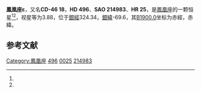 {{expand|time=2013-10-16T12:34:34+00:00}}
{{refimprove|time=2013-10-16T12:34:34+00:00}}
{{Starbox begin
| name = 鳳凰座ε
}}
{{Starbox observe
| epoch = [[J2000.0|J2000.0]]
| constell = [[鳳凰座|鳳凰座]]<ref name=SIMBAD>{{cite web
 | url=http://simbad.u-strasbg.fr/simbad/sim-id?Ident=HR+25
 | title =Pulsating variable Star
 | publisher=Centre de Données astronomiques de Strasbourg
 | work=SIMBAD
 | accessdate=2012-07-13}}</ref><ref name=DATA>{{cite web
 | url=http://vizier.u-strasbg.fr/viz-bin/VizieR-5?-out.add=.&-source=5050&-corr=PK=HR&-out.max=9999&HR=25
 | title=VizieR Detailed Page
 | accessdate=2012-07-13
 | archive-date=2016-03-05
 | archive-url=https://web.archive.org/web/20160305002550/http://vizier.u-strasbg.fr/viz-bin/VizieR-5?-out.add=.&-source=5050&-corr=PK=HR&-out.max=9999&HR=25
 | dead-url=no
 }}</ref>
| 星官 = 
| ra = {{RA|0|9|24.7}}<ref name=SIMBAD /><ref name=DATA />
| dec = {{DEC|-45|44|51}}<ref name=SIMBAD /><ref name=DATA />
| appmag_v = 3.88<ref name=SIMBAD /><ref name=DATA />
}}
{{Starbox character
| class = K0III<ref name=SIMBAD /><ref name=DATA />
| b-v = 1.03<ref name=SIMBAD /><ref name=DATA />
| u-b = 0.84<ref name=SIMBAD /><ref name=DATA />
| r-i = 0.52<ref name=SIMBAD /><ref name=DATA />
| variable = 
}}
{{Starbox astrometry
| radial_v = 0.84
| prop_mo_ra = -9
| parallax = 0.066
| p_error = 
}}
{{Starbox catalog
| names =CD-46 18，[[SAO星表|SAO]] 214983，[[HD星表|HD]] 496，[[HR星表|HR]] 25}}
{{Starbox reference |Simbad=HR+25}}
{{Starbox end}}

'''鳳凰座ε'''，又名'''CD-46 18'''，'''HD 496'''、'''SAO 214983'''、'''HR 25'''，是[[鳳凰座|鳳凰座]]的一颗恒星<ref name=SIMBAD /><ref name=DATA />，视星等为3.88，位于[[銀道座標系|銀經]]324.34，[[銀道座標系|銀緯]]-69.6，其[[B1900.0|B1900.0]]坐标为赤經{{RA|0|4|20.2}}，赤緯{{DEC|-46|-69.6|57}}。

== 参考文献 ==
{{reflist}}

{{star-stub}}

{{鳳凰座恒星}}
[[Category:鳳凰座|Category:鳳凰座]]
[[Category:HD和HDE天體|496]]
[[Category:HR天體|0025]]
[[Category:SAO天體|214983]]